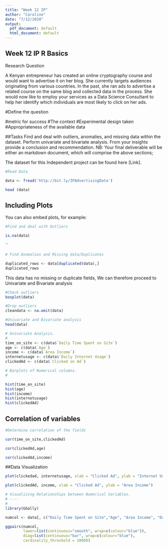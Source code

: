 ---
title: "Week 12 IP"
author: "Caroline"
date: "7/12/2020"
output:
  pdf_document: default
  html_document: default
---

## Week 12 IP R Basics 

Research Question

A Kenyan entrepreneur has created an online cryptography course and would want to advertise it on her blog. She currently targets audiences originating from various countries. In the past, she ran ads to advertise a related course on the same blog and collected data in the process. She would now like to employ your services as a Data Science Consultant to help her identify which individuals are most likely to click on her ads. 

#Define the question

#metric for success
#The context
#Experimental design taken 
#Appropriateness of the available data

##Tasks
Find and deal with outliers, anomalies, and missing data within the dataset.
Perform  univariate and bivariate analysis.
From your insights provide a conclusion and recommendation.
NB: Your final deliverable will be either an markdown document,  which will comprise the above sections;

The dataset for this Independent project can be found here [Link].  

```{r}
#Read Data

data <- fread('http://bit.ly/IPAdvertisingData')

head (data)
```

## Including Plots

You can also embed plots, for example:

```{r}
#Find and deal with Outliers

is.na(data)
```
``
```{r}
# Find Anomalies and Missing data/Duplicates

duplicated_rows <- data[duplicated(data),]
duplicated_rows
```

This data has no missing or duplicate fields, We can therefore proceed to Univariate and Bivariate analysis

```{r}
#Check outliers
boxplot(data)

#Drop outliers
cleandata <- na.omit(data)
```


```{r, echo=FALSE}
#Univariate and Bivariate analysis
head(data)
```

```{r}
# Univariate Analysis.
#
time_on_site <- c(data$`Daily Time Spent on Site`)
age <- c(data$`Age`)
income <- c(data$`Area Income`)
internetusage <- c(data$`Daily Internet Usage`)
clickedAd <- c(data$`Clicked on Ad`)

# Barplots of Numerical columns.
#

hist(time_on_site)
hist(age)
hist(income)
hist(internetusage)
hist(clickedAd)
```
## Correlation of variables
```{r}
#Determine correlation of the fields

cor(time_on_site,clickedAd)

cor(clickedAd,age)

cor(clickedAd,income)
```
##Data Visualization
```{r}
plot(clickedad, internetusage, xlab = "Clicked Ad", ylab = "Internet Usage")

plot(clickedAd, income, xlab = "Clicked Ad", ylab = "Area Income")


```
```{r}
# Visualizing Relationships between Numerical Variables.
# ----
#
library(GGally)

numcol <- data[, c("Daily Time Spent on Site","Age", "Area Income", "Daily Internet Usage")]

ggpairs(numcol, 
        lower=list(continuous="smooth", wrap=c(colour="blue")),
        diag=list(continuous="bar", wrap=c(colour="blue"),
        cardinality_threshold = 1000))
        

```
```{r}
```

